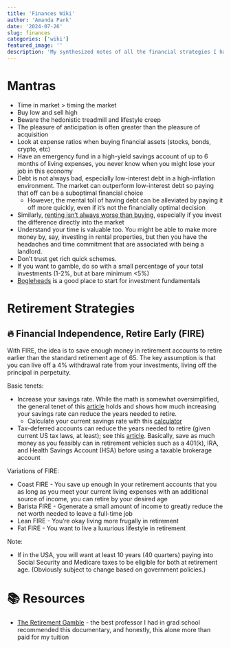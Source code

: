 ```yaml
---
title: 'Finances Wiki'
author: 'Amanda Park'
date: '2024-07-26'
slug: finances
categories: ['wiki']
featured_image: ''
description: 'My synthesized notes of all the financial strategies I have learned and read about in the past few years.'
---
```


# Mantras

* Time in market > timing the market
* Buy low and sell high
* Beware the hedonistic treadmill and lifestyle creep
* The pleasure of anticipation is often greater than the pleasure of acquisition
* Look at expense ratios when buying financial assets (stocks, bonds, crypto, etc)
* Have an emergency fund in a high-yield savings account of up to 6 months of living expenses, you never know when you might lose your job in this economy
* Debt is not always bad, especially low-interest debt in a high-inflation environment. The market can outperform low-interest debt so paying that off can be a suboptimal financial choice
  * However, the mental toll of having debt can be alleviated by paying it off more quickly, even if it's not the financially optimal decision
* Similarly, [renting isn't always worse than buying](https://affordanything.com/is-renting-better-than-buying-should-i-rent-or-buy/), especially if you invest the difference directly into the market
* Understand your time is valuable too. You might be able to make more money by, say, investing in rental properties, but then you have the headaches and time commitment that are associated with being a landlord.
* Don't trust get rich quick schemes.
* If you want to gamble, do so with a small percentage of your total investments (1-2%, but at bare minimum <5%)
* [Bogleheads](https://www.bogleheads.org/wiki/Getting_started) is a good place to start for investment fundamentals

# Retirement Strategies

## 🔥 Financial Independence, Retire Early (FIRE)

With FIRE, the idea is to save enough money in retirement accounts to retire earlier than the standard retirement age of 65. The key assumption is that you can live off a 4% withdrawal rate from your investments, living off the principal in perpetuity. 

Basic tenets:

* Increase your savings rate. While the math is somewhat oversimplified, the general tenet of this [article](http://www.mrmoneymustache.com/2012/01/13/the-shockingly-simple-math-behind-early-retirement/) holds and shows how much increasing your savings rate can reduce the years needed to retire. 
  * Calculate your current savings rate with this [calculator](https://networthify.com/calculator/earlyretirement?income=50000&initialBalance=0&expenses=20000&annualPct=5&withdrawalRate=4)
* Tax-deferred accounts can reduce the years needed to retire (given current US tax laws, at least); see this [article](https://www.madfientist.com/retire-even-earlier/). Basically, save as much money as you feasibly can in retirement vehicles such as a 401(k), IRA, and Health Savings Account (HSA) before using a taxable brokerage account

Variations of FIRE:

* Coast FIRE - You save up enough in your retirement accounts that you as long as you meet your current living expenses with an additional source of income, you can retire by your desired age
* Barista FIRE - Ggenerate a small amount of income to greatly reduce the net worth needed to leave a full-time job
* Lean FIRE - You're okay living more frugally in retirement
* Fat FIRE - You want to live a luxurious lifestyle in retirement

Note:

* If in the USA, you will want at least 10 years (40 quarters) paying into Social Security and Medicare taxes to be eligible for both at retirement age. (Obviously subject to change based on government policies.)

# 📚 Resources

* [The Retirement Gamble](https://www.pbs.org/wgbh/frontline/documentary/retirement-gamble/?) - the best professor I had in grad school recommended this documentary, and honestly, this alone more than paid for my tuition

